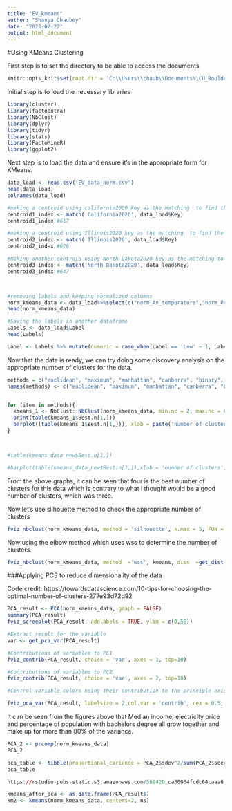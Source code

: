 ---
title: "EV_kmeans"
author: "Shanya Chaubey"
date: "2023-02-22"
output: html_document
---

#Using KMeans Clustering

First step is to set the directory to be able to access the documents

```{r setup, include=FALSE, echo = TRUE}
knitr::opts_knit$set(root.dir = 'C:\\Users\\chaub\\Documents\\CU_Boulder\\Spring 2023\\CSCI 5622 Machine Learning\\CSCI5662 Project')
```

Initial step is to load the necessary libraries

```{r}
library(cluster)
library(factoextra)
library(NbClust)
library(dplyr)
library(tidyr)
library(stats)
library(FactoMineR)
library(ggplot2)


```

Next step is to load the data and ensure it's in the appropriate form for KMeans.

```{r}
data_load <- read.csv('EV_data_norm.csv')
head(data_load)
colnames(data_load)

#making a centroid using california2020 key as the matching  to find the index of the observation (High)
centroid1_index <- match('California2020', data_load$Key)
centroid1_index #617

#making a centroid using Illinois2020 key as the matching  to find the index of the observation (High)
centroid2_index <- match('Illinois2020', data_load$Key)
centroid2_index #626

#making another centroid using North Dakota2020 key as the matching to find the index of the observation (LOW)
centroid3_index <- match('North Dakota2020', data_load$Key)
centroid3_index #647



#removing labels and keeping normalized columns
norm_kmeans_data <- data_load%>%select(c("norm_Av_temperature","norm_Percentage_pop_with_bachelors", "norm_Adults.19.25","norm_Adults.26.34","norm_Adults.35.54", "norm_EnergyC_addunit", "norm_num_jobs_tot", "norm_Median_income", "norm_GDP", "norm_Elec_price", "norm_Tot_vehicle"))
head(norm_kmeans_data)

#Saving the labels in another dataframe
Labels <- data_load$Label
head(Labels)

Label <- Labels %>% mutate(numeric = case_when(Label == 'Low' ~ 1, Label == 'Medium' ~ 2, Label == 'High' ~3))

```
Now that the data is ready, we can try doing some discovery analysis on the appropriate number of clusters for the data. 

```{r}
methods = c("euclidean", "maximum", "manhattan", "canberra", "binary", "minkowski")
names(methods) <- c("euclidean", "maximum", "manhattan", "canberra", "binary", "minkowski")


for (item in methods){
  kmeans_1 <- NbClust::NbClust(norm_kmeans_data, min.nc = 2, max.nc = 6, method = 'kmeans', distance = item)
  print(table(kmeans_1$Best.n[1,]))
  barplot((table(kmeans_1$Best.n[1,])), xlab = paste('number of cluster using ', item, sep = ''), cex.lab = 0.6)
}



#table(kmeans_data_new$Best.n[1,])

#barplot(table(kmeans_data_new$Best.n[1,]),xlab = 'number of clusters', ylab = '', main = 'Number of Clusters')

```

From the above graphs, it can be seen that four is the best number of clusters for this data which is contrary to what i thought would be a good number of clusters, which was three. 

Now let's use silhouette method to check the appropriate number of clusters

```{r}
fviz_nbclust(norm_kmeans_data, method = 'silhouette', k.max = 5, FUN = hcut)
```
Now using the elbow method which uses wss to determine the number of clusters.

```{r}
fviz_nbclust(norm_kmeans_data, method  ='wss', kmeans, diss  =get_dist(as.matrix(norm_kmeans_data),method = 'manhattan'))

```
###Applying PCS to reduce dimensionality of the data

Code credit: https://towardsdatascience.com/10-tips-for-choosing-the-optimal-number-of-clusters-277e93d72d92

```{r}
PCA_result <- PCA(norm_kmeans_data, graph = FALSE)
summary(PCA_result)
fviz_screeplot(PCA_result, addlabels = TRUE, ylim = c(0,50))

#Extract result for the variable
var <- get_pca_var(PCA_result)

#Contributions of variables to PC1
fviz_contrib(PCA_result, choice = 'var', axes = 1, top=10)

#Contributions of variables to PC2
fviz_contrib(PCA_result, choice = 'var', axes = 2, top=10)

#Control variable colors using their contribution to the principle axis

fviz_pca_var(PCA_result, labelsize = 2,col.var = 'contrib', cex = 0.5, gradient.cols = c('#00AFBB', '#E7B800', '#FC4E07'), repel = TRUE)+theme_minimal()+ggtitle('Variables PCA')+theme(text = element_text(size = 10))
```

It can be seen from the figures above that Median income, electricity price and percentage of population with bachelors degree all grow together and make up for more than 80% of the variance. 
```{r}
PCA_2 <- prcomp(norm_kmeans_data)
PCA_2

pca_table <- tibble(proportional_cariance = PCA_2$sdev^2/sum(PCA_2$sdev^2), PC = 'PC') 
pca_table

https://rstudio-pubs-static.s3.amazonaws.com/569420_ca30064fcdc64caaa6f6b66ea3cdf9e1.html
```



```{r}

kmeans_after_pca <- as.data.frame(PCA_result$)
km2 <- kmeans(norm_kmeans_data, centers=2, ns)


```












